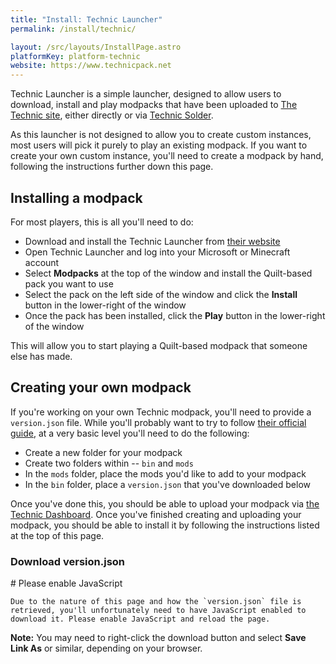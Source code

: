 ```yaml
---
title: "Install: Technic Launcher"
permalink: /install/technic/

layout: /src/layouts/InstallPage.astro
platformKey: platform-technic
website: https://www.technicpack.net
---
```



Technic Launcher is a simple launcher, designed to allow users to download, install and play modpacks that have been uploaded to [The Technic site](https://www.technicpack.net/modpacks), either directly or via [Technic Solder](https://solder.io).

As this launcher is not designed to allow you to create custom instances, most users will pick it purely to play an existing modpack. If you want to create your own custom instance, you'll need to create a modpack by hand, following the instructions further down this page.

## Installing a modpack

For most players, this is all you'll need to do:

- Download and install the Technic Launcher from [their website](https://www.technicpack.net)
- Open Technic Launcher and log into your Microsoft or Minecraft account
- Select **Modpacks** at the top of the window and install the Quilt-based pack you want to use
- Select the pack on the left side of the window and click the **Install** button in the lower-right of the window
- Once the pack has been installed, click the **Play** button in the lower-right of the window

This will allow you to start playing a Quilt-based modpack that someone else has made.

## Creating your own modpack

If you're working on your own Technic modpack, you'll need to provide a `version.json` file. While you'll probably want to try to follow [their official guide](https://www.technicpack.net/article/building-your-own-modpack.7), at a very basic level you'll need to do the following:

- Create a new folder for your modpack
- Create two folders within -- `bin` and `mods`
- In the `mods` folder, place the mods you'd like to add to your modpack
- In the `bin` folder, place a `version.json` that you've downloaded below

Once you've done this, you should be able to upload your modpack via [the Technic Dashboard](https://www.technicpack.net/dashboard). Once you've finished creating and uploading your modpack, you should be able to install it by following the instructions listed at the top of this page.

### Download version.json

<noscript>
  <Message>
    # Please enable JavaScript

    Due to the nature of this page and how the `version.json` file is retrieved, you'll unfortunately need to have JavaScript enabled to download it. Please enable JavaScript and reload the page.
  </Message>
</noscript>

**Note:** You may need to right-click the download button and select **Save Link As** or similar, depending on your browser.

<VersionJson />
